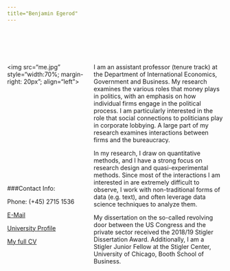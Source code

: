 ```yaml
---
title="Benjamin Egerod"
---
```


<style>
.column-left{
  float: left;
  width: 40%;
  text-align: left;
}.column-right{
  float: right;
  width: 60%;
  text-align: left;
}
</style>



<br>
<br>
<br>


<div class="column-left">
<img src="me.jpg" style="width:70%; margin-right: 20px"; align="left">


<br>
<br>
<br>
<br>
<br>
<br>
<br>
<br>
<br>
<br>
<br>
<br>

###Contact Info:

Phone: (+45) 2715 1536

<a href="mailto:bcke.egb@cbs.dk">E-Mail</a><br/>

<a href="https://www.cbs.dk/en/research/departments-and-centres/department-of-international-economics-government-and-business/staff/bckeegb">University Profile</a><br/>

<a href="https://github.com/BCEgerod/BCEgerod.github.io/blob/master/papers/CV_BCKE.pdf">My full CV</a>

</div>
<div class="column-right">

I am an assistant professor (tenure track) at the Department of International Economics, Government and Business. My research examines the various roles that money plays in politics, with an emphasis on how individual firms engage in the political process. I am particularly interested in the role that social connections to politicians play in corporate lobbying. A large part of my research examines interactions between firms and the bureaucracy.

In my research, I draw on quantitative methods, and I have a strong focus on research design and quasi-experimental methods. Since most of the interactions I am interested in are extremely difficult to observe, I work with non-traditional forms of data (e.g. text), and often leverage data science techniques to analyze them.

My dissertation on the so-called revolving door between the US Congress and the private sector received the 2018/19 Stigler Dissertation Award. Additionally, I am a Stigler Junior Fellow at the Stigler Center, University of Chicago, Booth School of Business.

</div>







